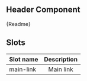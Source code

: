 
## Header Component

<Canvas withSource="open" withToolbar>
    <Story id="components-molecules-header--header"></Story>
</Canvas>

<Description>{Readme}</Description>

## Slots

| Slot name | Description |
| :-------- | :---------: |
| main-link |  Main link  |
